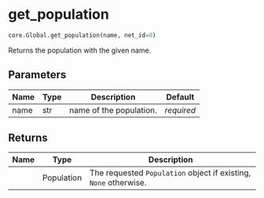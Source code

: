 # get_population { #ANNarchy.core.Global.get_population }

```python
core.Global.get_population(name, net_id=0)
```

Returns the population with the given name.

## Parameters {.doc-section .doc-section-parameters}

| Name   | Type   | Description             | Default    |
|--------|--------|-------------------------|------------|
| name   | str    | name of the population. | _required_ |

## Returns {.doc-section .doc-section-returns}

| Name   | Type       | Description                                                          |
|--------|------------|----------------------------------------------------------------------|
|        | Population | The requested ``Population`` object if existing, ``None`` otherwise. |